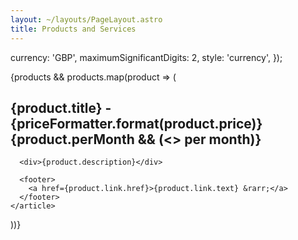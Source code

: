 ```yaml
---
layout: ~/layouts/PageLayout.astro
title: Products and Services
---
```



  currency: 'GBP',
  maximumSignificantDigits: 2,
  style: 'currency',
});

<div class="space-y-6">
  {products && products.map(product => (
    <article class="space-y-4">
      <h2>
        {product.title} - {priceFormatter.format(product.price)}
        {product.perMonth && (<> per month</>)}
      </h2>

      <div>{product.description}</div>

      <footer>
        <a href={product.link.href}>{product.link.text} &rarr;</a>
      </footer>
    </article>
  ))}
</div>
